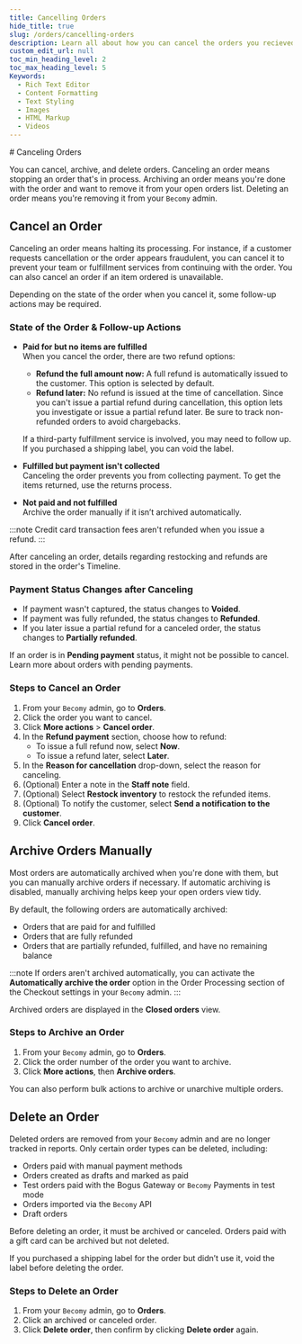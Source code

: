 ```yaml
---
title: Cancelling Orders
hide_title: true
slug: /orders/cancelling-orders
description: Learn all about how you can cancel the orders you recieved.
custom_edit_url: null
toc_min_heading_level: 2
toc_max_heading_level: 5
Keywords:
  - Rich Text Editor
  - Content Formatting
  - Text Styling
  - Images
  - HTML Markup
  - Videos
---
```



<head>
  <meta
    property="twitter:description"
    content="Learn all about how you can cancel the orders you recieved."
  />
  <meta
    property="og:url"
    content="https://docs-becomy.surge.sh/orders/cancelling-orders"
  />
  <link rel="canonical" href="https://docs-becomy.surge.sh/orders" />
  <link
    rel="alternate"
    href="https://docs-becomy.surge.sh/orders/fr"
    hreflang="fr"
  />
</head>
# Canceling Orders

You can cancel, archive, and delete orders. Canceling an order means stopping an order that's in process. Archiving an order means you're done with the order and want to remove it from your open orders list. Deleting an order means you're removing it from your `Becomy` admin.

## Cancel an Order

Canceling an order means halting its processing. For instance, if a customer requests cancellation or the order appears fraudulent, you can cancel it to prevent your team or fulfillment services from continuing with the order. You can also cancel an order if an item ordered is unavailable.

Depending on the state of the order when you cancel it, some follow-up actions may be required.

### State of the Order & Follow-up Actions

- **Paid for but no items are fulfilled**  
  When you cancel the order, there are two refund options:

  - **Refund the full amount now:** A full refund is automatically issued to the customer. This option is selected by default.
  - **Refund later:** No refund is issued at the time of cancellation. Since you can't issue a partial refund during cancellation, this option lets you investigate or issue a partial refund later. Be sure to track non-refunded orders to avoid chargebacks.

  If a third-party fulfillment service is involved, you may need to follow up. If you purchased a shipping label, you can void the label.

- **Fulfilled but payment isn't collected**  
  Canceling the order prevents you from collecting payment. To get the items returned, use the returns process.

- **Not paid and not fulfilled**  
  Archive the order manually if it isn’t archived automatically.

:::note
Credit card transaction fees aren't refunded when you issue a refund.
:::

After canceling an order, details regarding restocking and refunds are stored in the order's Timeline.

### Payment Status Changes after Canceling

- If payment wasn't captured, the status changes to **Voided**.
- If payment was fully refunded, the status changes to **Refunded**.
- If you later issue a partial refund for a canceled order, the status changes to **Partially refunded**.

If an order is in **Pending payment** status, it might not be possible to cancel. Learn more about orders with pending payments.

### Steps to Cancel an Order

1. From your `Becomy` admin, go to **Orders**.
2. Click the order you want to cancel.
3. Click **More actions** > **Cancel order**.
4. In the **Refund payment** section, choose how to refund:
   - To issue a full refund now, select **Now**.
   - To issue a refund later, select **Later**.
5. In the **Reason for cancellation** drop-down, select the reason for canceling.
6. (Optional) Enter a note in the **Staff note** field.
7. (Optional) Select **Restock inventory** to restock the refunded items.
8. (Optional) To notify the customer, select **Send a notification to the customer**.
9. Click **Cancel order**.

## Archive Orders Manually

Most orders are automatically archived when you're done with them, but you can manually archive orders if necessary. If automatic archiving is disabled, manually archiving helps keep your open orders view tidy.

By default, the following orders are automatically archived:

- Orders that are paid for and fulfilled
- Orders that are fully refunded
- Orders that are partially refunded, fulfilled, and have no remaining balance

:::note
If orders aren't archived automatically, you can activate the **Automatically archive the order** option in the Order Processing section of the Checkout settings in your `Becomy` admin.
:::

Archived orders are displayed in the **Closed orders** view.

### Steps to Archive an Order

1. From your `Becomy` admin, go to **Orders**.
2. Click the order number of the order you want to archive.
3. Click **More actions**, then **Archive orders**.

You can also perform bulk actions to archive or unarchive multiple orders.

## Delete an Order

Deleted orders are removed from your `Becomy` admin and are no longer tracked in reports. Only certain order types can be deleted, including:

- Orders paid with manual payment methods
- Orders created as drafts and marked as paid
- Test orders paid with the Bogus Gateway or `Becomy` Payments in test mode
- Orders imported via the `Becomy` API
- Draft orders

Before deleting an order, it must be archived or canceled. Orders paid with a gift card can be archived but not deleted.

If you purchased a shipping label for the order but didn’t use it, void the label before deleting the order.

### Steps to Delete an Order

1. From your `Becomy` admin, go to **Orders**.
2. Click an archived or canceled order.
3. Click **Delete order**, then confirm by clicking **Delete order** again.
